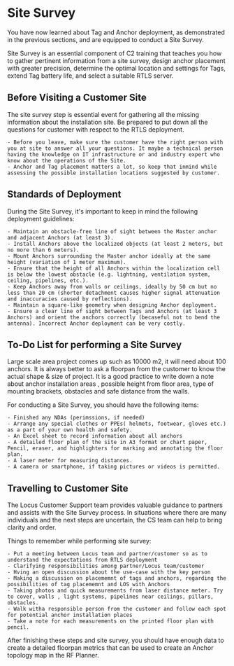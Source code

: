 
# Site Survey

You have now learned about Tag and Anchor deployment, as demonstrated in the previous sections, and are equipped to conduct a Site Survey. 

Site Survey is an essential component of C2 training that teaches you how to gather pertinent information from a site survey, design anchor placement with greater precision, determine the optimal location and settings for Tags, extend Tag battery life, and select a suitable RTLS server.

## Before Visiting a Customer Site

The site survey step is essential event for gathering all the missing information about the installation site. Be prepared to put down all the questions for customer with respect to the RTLS deployment.

	- Before you leave, make sure the customer have the right person with you at site to answer all your questions. It maybe a technical person having the knowledge on IT infrastructure or and industry expert who know about the operations of the Site.
	- Anchor and Tag placement matters a lot, so keep that inmind while assessing the possible installation locations suggested by customer.

## Standards of Deployment

During the Site Survey, it's important to keep in mind the following  deployment guidelines:

	- Maintain an obstacle-free line of sight between the Master anchor and adjacent Anchors (at least 3).
	- Install Anchors above the localized objects (at least 2 meters, but no more than 6 meters).
	- Mount Anchors surrounding the Master anchor ideally at the same height (variation of 1 meter maximum).
	- Ensure that the height of all Anchors within the localization cell is below the lowest obstacle (e.g. lightning, ventilation system, ceiling, pipelines, etc.).
	- Keep Anchors away from walls or ceilings, ideally by 50 cm but no less than 20 cm (shorter detachment causes higher signal attenuation and inaccuracies caused by reflections).
	- Maintain a square-like geometry when designing Anchor deployment.
	- Ensure a clear line of sight between Tags and Anchors (at least 3 Anchors) and orient the anchors correctly (becaseful not to bend the antenna). Incorrect Anchor deployment can be very costly.
	
## To-Do List for performing a Site Survey

Large scale area project comes up such as 10000 m2, it will need about 100 anchors. It is always better to ask a floorpan from the customer to know the actual shape & size of project. It is a good practice to write down a note about anchor installation areas , possible height from floor area, type of mounting brackets, obstacles and safe distance from the walls. 

For conducting a Site Survey, you should have the following items:

	- Finished any NDAs (perimssions, if needed)
	- Arrange any special clothes or PPEs( helmets, footwear, gloves etc.) as a part of your own health and safety.
	- An Excel sheet to record information about all anchors
	- A detailed floor plan of the site in A3 format or chart paper, Pencil, eraser, and highlighters for marking and annotating the floor plan.
	- A laser meter for measuring distances.
	- A camera or smartphone, if taking pictures or videos is permitted.

## Travelling to Customer Site

The Locus Customer Support team provides valuable guidance to partners and assists with the Site Survey process. In situations where there are many individuals and the next steps are uncertain, the CS team can help to bring clarity and order.

Things to remember while performing site survey:

	- Put a meeting between Locus team and partner/customer so as to understand the expectations from RTLS deployment
	- Clarifying responsibilities among partner/Locus team/customer 
	- Hving an open discussion about the use-case with the key person
	- Making a discussion on placememnt of tags and anchors, regarding the possibilities of tag placememnt and LOS with Anchors
	- Taking photos and quick measurements from laser distance meter. Try to cover, walls , light systems, pipelines near ceilings, pillars, obstacles.
	- Walk witha responsible person from the customer and follow each spot for potential anchor installation places
	- Take a note for each measurements on the printed floor plan with pencil.
	
After finishing these steps and site survey, you should have enough data to create a detailed floorpan metrics that can be used to create an Anchor topology map in the RF Planner.






